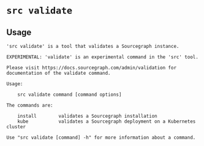 # `src validate`



## Usage

```
'src validate' is a tool that validates a Sourcegraph instance.

EXPERIMENTAL: 'validate' is an experimental command in the 'src' tool.

Please visit https://docs.sourcegraph.com/admin/validation for documentation of the validate command.

Usage:

	src validate command [command options]

The commands are:

	install        validates a Sourcegraph installation
	kube           validates a Sourcegraph deployment on a Kubernetes cluster

Use "src validate [command] -h" for more information about a command.


```
	